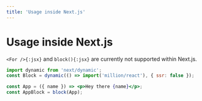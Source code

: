 ```yaml
---
title: 'Usage inside Next.js'
---
```



# Usage inside Next.js

<Callout>`<For />{:jsx}` and `block(){:jsx}` are currently not supported within Next.js.</Callout>

```jsx
import dynamic from 'next/dynamic';
const Block = dynamic(() => import('million/react'), { ssr: false });

const App = ({ name }) => <p>Hey there {name}</p>;
const AppBlock = block(App);
```
